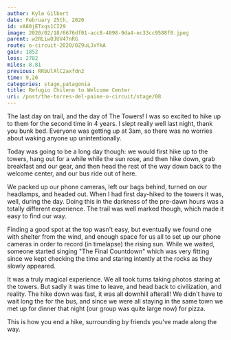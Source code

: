 ```yaml
---
author: Kyle Gilbert
date: February 25th, 2020
id: vA80jETxqs1CI29
image: 2020/02/18/6676df01-acc8-4098-9da4-ec33cc9588f0.jpeg
parent: w2RLiwOJUV47nRG
route: o-circuit-2020/0Z9uLJxYkA
gain: 1852
loss: 2782
miles: 8.81
previous: RRbUlAlC2axfdn2
time: 9,20
categories: stage,patagonia
title: Refugio Chileno to Welcome Center
uri: /post/the-torres-del-paine-o-circuit/stage/08
---
```


<Stats />

<Route />

The last day on trail, and the day of The Towers! I was so excited to hike up
to them for the second time in 4 years. I slept really well last night, thank
you bunk bed. Everyone was getting up at 3am, so there was no worries about
waking anyone up unintentionally.

Today was going to be a long day though: we would first hike up to the towers,
hang out for a while while the sun rose, and then hike down, grab breakfast and
our gear, and then head the rest of the way down back to the welcome center,
and our bus ride out of here.

We packed up our phone cameras, left our bags behind, turned on our headlamps, and
headed out. When I had first day-hiked to the towers it was, well, during the day.
Doing this in the darkness of the pre-dawn hours was a totally different
experience. The trail was well marked though, which made it easy to find our way.

Finding a good spot at the top wasn't easy, but eventually we found one with
shelter from the wind, and enough space for us all to set up our phone cameras
in order to record (in timelapse) the rising sun. While we waited, someone
started singing "The Final Countdown" which was very fitting since we kept
checking the time and staring intently at the rocks as they slowly appeared.

It was a truly magical experience. We all took turns taking photos staring
at the towers. But sadly it was time to leave, and head back to civilization,
and reality. The hike down was fast, it was all downhill afterall! We didn't
have to wait long the for the bus, and since we were all staying in the same
town we met up for dinner that night (our group was quite large now) for pizza.

This is how you end a hike, surrounding by friends you've made along the way.

